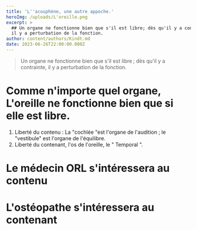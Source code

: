 ```yaml
---
title: 'L''acouphène, une autre appoche.'
heroImg: /uploads/L'oreille.png
excerpt: >
  ## Un organe ne fonctionne bien que s'il est libre; dès qu'il y a contrainte,
  il y a perturbation de la fonction.
author: content/authors/Kindt.md
date: 2023-06-26T22:00:00.000Z
---
```


<BlockQuote authorName="DK">
  Un organe ne fonctionne bien que s'il est libre ; dès qu'il y a contrainte, il y a perturbation de la fonction.
</BlockQuote>

# Comme n'importe quel organe, L'oreille ne fonctionne bien que si elle est libre.

1. Liberté du contenu : La "cochlée "est l'organe de l'audition ; le "vestibule" est l'organe de l'équilibre.
2. Liberté du contenant, l'os de l'oreille, le " Temporal ".

# Le médecin ORL s'intéressera au contenu

# L'ostéopathe s'intéressera au contenant
